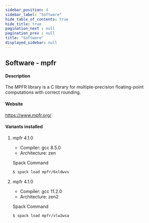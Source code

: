 ```yaml
---
sidebar_position: 4
sidebar_label: "Software"
hide_table_of_contents: true
hide_title: true
pagination_next : null
pagination_prev : null
title: "Software"
displayed_sidebar: null
---
```


## Software - mpfr


#### Description
The MPFR library is a C library for multiple-precision floating-point computations with correct rounding.

#### Website
https://www.mpfr.org/

#### Variants installed

1. mpfr 4.1.0

    - Compiler: gcc 8.5.0
    - Architecture: zen

    Spack Command
    ```bash
    $ spack load mpfr/6xldwvs
    ```

2. mpfr 4.1.0

    - Compiler: gcc 11.2.0
    - Architecture: zen2

    Spack Command
    ```bash
    $ spack load mpfr/vlw2wsa
    ```
